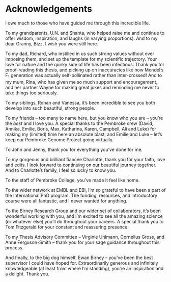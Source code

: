 # Acknowledgements {-}

I owe much to those who have guided me through this incredible life.

To my grandparents, U.N. and Shanta, who helped raise me and continue to offer wisdom, inspiration, and laughs (in varying proportions). And to my dear Granny, Bizz, I wish you were still here.

To my dad, Richard, who instilled in us such strong values without ever imposing them, and set up the template for my scientific trajectory. Your love for nature and the quirky side of life has been infectious. Thank you for proof-reading this thesis, and picking up on inaccuracies like how Mendel's F~1~ generation was actually self-pollinated rather than inter-crossed! And to my mum, Rina, who has given me so much support and encouragement, and her partner Wayne for making great jokes and reminding me never to take things too seriously.

To my siblings, Rohan and Vanessa, it's been incredible to see you both develop into such beautiful, strong people. 

To my friends -- too many to name here, but you know who you are -- you're the *best* and I love you. A special thanks to the Pembroke crew (David, Annika, Emilie, Boris, Max, Katharina, Karen, Campbell, Ali and Luke) for making my (limited) time here an absolute blast, and Emilie and Luke -- let's keep our Pembroke Genome Project going virtually.

To John and Jenny, thank you for everything you've done for me.

To my gorgeous and brilliant fiancée Charlotte, thank you for your faith, love and edits. I look forward to continuing on our beautiful journey together. And to Charlotte's family, I feel so lucky to know you.

To the staff of Pembroke College, you've made it feel like home. 

To the wider network at EMBL and EBI, I'm so grateful to have been a part of the International PhD program. The funding, resources, and introductory course were all fantastic, and I never wanted for anything.

To the Birney Research Group and our wider set of collaborators, it's been wonderful working with you, and I'm excited to see all the amazing science (or whatever else) you'll do throughout your careers. A special thank you to Tom Fitzgerald for your constant and reassuring presence. 

To my Thesis Advisory Committee -- Virginie Uhlmann, Cornelius Gross, and Anne Ferguson-Smith -- thank you for your sage guidance throughout this process.

And finally, to the big dog himself, Ewan Birney -- you've been the best supervisor I could have hoped for. Extraordinarily generous and infinitely knowledgeable (at least from where I'm standing), you're an inspiration and a delight. Thank you. 

